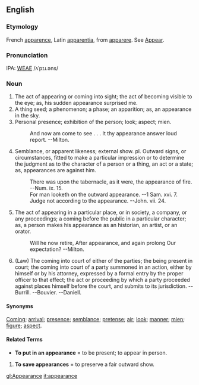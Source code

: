 ==English==
===Etymology===
French [[apparence]], Latin [[apparentia]], from [[apparere]].  See [[Appear]].

===Pronunciation===
IPA: [[WEAE]] /ʌˈpɪɹ.əns/

===Noun===
# The act of appearing or coming into sight; the act of becoming visible to the eye; as, his sudden appearance  surprised me.
# A thing seed; a phenomenon; a phase; an apparition; as, an appearance in the sky.
# Personal presence; exhibition of the person; look; aspect; mien.
#:    And now am come to see . . . It thy appearance answer loud report. --Milton.
# Semblance, or apparent likeness; external show. pl. Outward signs, or circumstances, fitted to make a particular impression or to determine the judgment as to the character of a person or a thing, an act or a state; as, appearances are against him.
#:    There was upon the tabernacle, as it were, the appearance of fire. --Num. ix. 15.
#:    For man looketh on the outward appearance. --1 Sam. xvi. 7.
#:    Judge not according to the appearance. --John. vii. 24.
# The act of appearing in a particular place, or in society, a company, or any proceedings; a coming before the public in a particular character; as, a person makes his appearance as an historian, an artist, or an orator.
#:    Will he now retire, After appearance, and again prolong Our expectation? --Milton.
# (Law) The coming into court of either of the parties; the being present in court; the coming into court of a party summoned in an action, either by himself or by his attorney, expressed by a formal entry by the proper officer to that effect; the act or proceeding by which a party proceeded against places himself before the court, and submits to its jurisdiction. --Burrill. --Bouvier. --Daniell.

====Synonyms====
[[Coming]]; [[arrival]]; [[presence]]; [[semblance]]; [[pretense]]; [[air]]; [[look]]; [[manner]]; [[mien]]; [[figure]]; [[aspect]].

====Related Terms====
* '''To put in an appearance''' = to be present; to appear in person.
# '''To save appearances''' = to preserve a fair outward show.

<!-- material copied from Webster's Revised Unabridged Dictionary (1913) -->

[[gl:Appearance]]
[[it:appearance]]
